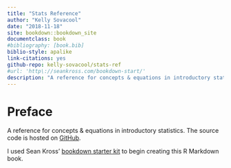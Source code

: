 ```yaml
---
title: "Stats Reference"
author: "Kelly Sovacool"
date: "2018-11-18"
site: bookdown::bookdown_site
documentclass: book
#bibliography: [book.bib]
biblio-style: apalike
link-citations: yes
github-repo: kelly-sovacool/stats-ref
#url: 'http\://seankross.com/bookdown-start/'
description: "A reference for concepts & equations in introductory statistics."
---
```


# Preface {-}

A reference for concepts & equations in introductory statistics. The source code is hosted on [GitHub](https://github.com/kelly-sovacool/stats-ref).

I used Sean Kross' [bookdown starter kit](https://github.com/seankross/bookdown-start) to begin creating this R Markdown book.